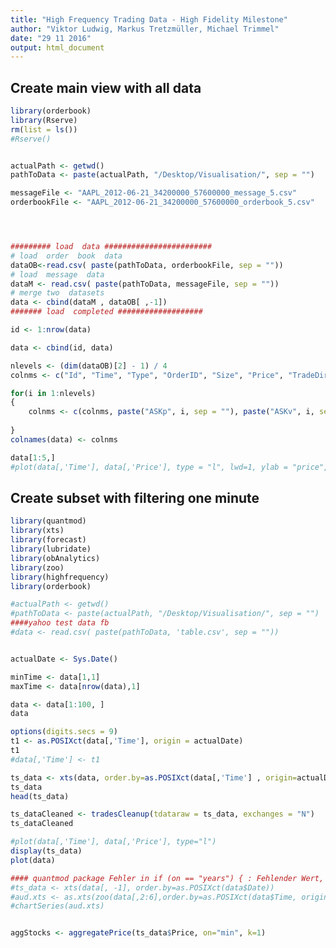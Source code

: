 ```yaml
---
title: "High Frequency Trading Data - High Fidelity Milestone"
author: "Viktor Ludwig, Markus Tretzmüller, Michael Trimmel"
date: "29 11 2016"
output: html_document
---
```


## Create main view with all data

```r
library(orderbook)
library(Rserve)
rm(list = ls())
#Rserve()


actualPath <- getwd()
pathToData <- paste(actualPath, "/Desktop/Visualisation/", sep = "")

messageFile <- "AAPL_2012-06-21_34200000_57600000_message_5.csv"
orderbookFile <- "AAPL_2012-06-21_34200000_57600000_orderbook_5.csv"




######### load  data ########################
# load  order  book  data
dataOB<-read.csv( paste(pathToData, orderbookFile, sep = ""))
# load  message  data
dataM <- read.csv( paste(pathToData, messageFile, sep = ""))
# merge two  datasets
data <- cbind(dataM , dataOB[ ,-1])
####### load  completed ###################

id <- 1:nrow(data)

data <- cbind(id, data)

nlevels <- (dim(dataOB)[2] - 1) / 4
colnms <- c("Id", "Time", "Type", "OrderID", "Size", "Price", "TradeDirection")

for(i in 1:nlevels)
{
    colnms <- c(colnms, paste("ASKp", i, sep = ""), paste("ASKv", i, sep = ""), paste("BIDp", i, sep = ""), paste("BIDv", i, sep = ""))
    
}
colnames(data) <- colnms

data[1:5,]
#plot(data[,'Time'], data[,'Price'], type = "l", lwd=1, ylab = "price", xlab = "time")
```



## Create subset with filtering one minute

```r
library(quantmod)
library(xts)
library(forecast)
library(lubridate)
library(obAnalytics)
library(zoo)
library(highfrequency)
library(orderbook)

#actualPath <- getwd()
#pathToData <- paste(actualPath, "/Desktop/Visualisation/", sep = "")
####yahoo test data fb
#data <- read.csv( paste(pathToData, 'table.csv', sep = ""))


actualDate <- Sys.Date()

minTime <- data[1,1]
maxTime <- data[nrow(data),1]

data <- data[1:100, ]
data
```



```r
options(digits.secs = 9)
t1 <- as.POSIXct(data[,'Time'], origin = actualDate)
t1
#data[,'Time'] <- t1

ts_data <- xts(data, order.by=as.POSIXct(data[,'Time'] , origin=actualDate))
ts_data
head(ts_data)

ts_dataCleaned <- tradesCleanup(tdataraw = ts_data, exchanges = "N")
ts_dataCleaned

#plot(data[,'Time'], data[,'Price'], type="l")
display(ts_data)
plot(data)

#### quantmod package Fehler in if (on == "years") { : Fehlender Wert, wo TRUE/FALSE nötig ist}
#ts_data <- xts(data[, -1], order.by=as.POSIXct(data$Date))
#aud.xts <- as.xts(zoo(data[,2:6],order.by=as.POSIXct(data$Time, origin=actualDate)))
#chartSeries(aud.xts)


aggStocks <- aggregatePrice(ts_data$Price, on="min", k=1)


```

